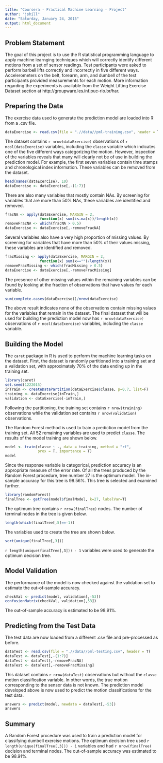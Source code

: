 ```yaml
---
title: "Coursera - Practical Machine Learning - Project"
author: "jshill"
date: "Saturday, January 24, 2015"
output: html_document
---
```


## Problem Statement
The goal of this project is to use the R statistical programming language to apply machine learnging techniques which will correctly identify different motions from a set of sensor readings. Test participants were asked to perform barbell lifts correctly and incorrectly in five different ways. Accelerometers on the belt, forearm, arm, and dumbell of the test participants provided measurements for each motion. More information regarding the experiments is available from the Weight Lifting Exercise Dataset section at http://groupware.les.inf.puc-rio.br/har.

## Preparing the Data
The exercise data used to generate the prediction model are loaded into R from a .csv file.
```r
dataExercise <- read.csv(file = ".//data//pml-training.csv", header = T)
```

The dataset contains `r nrow(dataExercise)` observations of `r ncol(dataExercise)` variables, including the `classe` variable which indicates one of the five different ways categorizing the motion. However, inspection of the variables reveals that many will clearly not be of use in building the prediction model. For example, the first seven variables contain time stamps and chronological index information. These variables can be removed from the dataset.

```r
head(names(dataExercise), 10)
dataExercise <- dataExercise[,-(1:7)]
```

There are also many variables that mostly contain NAs. By screening for variables that are more than 50% NAs, these variables are identified and removed.

```r
fracNA <- apply(dataExercise, MARGIN = 2, 
                function(x) sum(is.na(x))/length(x))
removeFracNA <- which(fracNA > 0.5)
dataExercise <- dataExercise[,-removeFracNA]
```

Several variables also have a very high proportion of missing values. By screening for variables that have more than 50% of their values missing, these variables are identified and removed.

```r
fracMissing <- apply(dataExercise, MARGIN = 2, 
                function(x) sum(x=="")/length(x))
removeFracMissing <- which(fracMissing > 0.5)
dataExercise <- dataExercise[,-removeFracMissing]
```

The presence of other missing values within the remaining variables can be found by looking at the fraction of observations that have values for each variable.

```r
sum(complete.cases(dataExercise))/nrow(dataExercise)
```

The above result indicates none of the observations contain missing values for the variables that remain in the dataset. The final dataset that will be used for building the prediction model now has `r nrow(dataExercise)` observations of `r ncol(dataExercise)` variables, including the `classe` variable.

## Building the Model
The `caret` package in R is used to perform the machine learning tasks on the dataset. First, the dataset is randomly partitioned into a training set and a validation set, with approximately 70% of the data ending up in the training set.

```r
library(caret)
set.seed(1222015)
inTrain <- createDataPartition(dataExercise$classe, p=0.7, list=F)
training <- dataExercise[inTrain,]
validation <- dataExercise[-inTrain,]
```

Following the partitioning, the training set contains `r nrow(training)` observations while the validation set contains `r nrow(validation)` observations.

The Random Forest method is used to train a prediction model from the training set. All 52 remaining variables are used to predict `classe`. The results of the model training are shown below.

```r
model <- train(classe ~ ., data = training, method = "rf", 
               prox = T, importance = T)
model
```

Since the response variable is categorical, prediction accuracy is an appropriate measure of the error rate. Of all the trees produced by the Random Forest procedure, tree number 27 is the optimum model. The in-sample accuracy for this tree is 98.56%. This tree is selected and examined further.


```r
library(randomForest)
finalTree <- getTree(model$finalModel, k=27, labelVar=T)
```

The optimum tree contains `r nrow(finalTree)` nodes. The number of terminal nodes in the tree is given below.

```r
length(which(finalTree[,5]==-1))
```

The variables used to create the tree are shown below.

```r
sort(unique(finalTree[,3]))
```

`r length(unique(finalTree[,3])) - 1` variables were used to generate the optimum decision tree.

## Model Validation
The performance of the model is now checked against the validation set to estimate the out-of-sample accuracy.

```r
checkVal <- predict(model, validation[,-53])
confusionMatrix(checkVal, validation[,53])
```

The out-of-sample accuracy is estimated to be 98.91%.

## Predicting from the Test Data
The test data are now loaded from a different .csv file and pre-processed as before.

```r
dataTest <- read.csv(file = ".//data//pml-testing.csv", header = T)
dataTest <- dataTest[,-(1:7)]
dataTest <- dataTest[,-removeFracNA]
dataTest <- dataTest[,-removeFracMissing]
```

This dataset contains `r nrow(dataTest)` observations but without the `classe` motion classification variable. In other words, the true motion corresponding to the sensor data is not known. The prediction model developed above is now used to predict the motion classifications for the test data.

```r
answers <- predict(model, newdata = dataTest[,-53])
answers
```

## Summary
A Random Forest procedure was used to train a prediction model for classifying dumbell exercise motions. The optimum decision tree used `r length(unique(finalTree[,3])) - 1` variables and had `r nrow(finalTree)` decision and terminal nodes. The out-of-sample accuracy was estimated to be 98.91%.